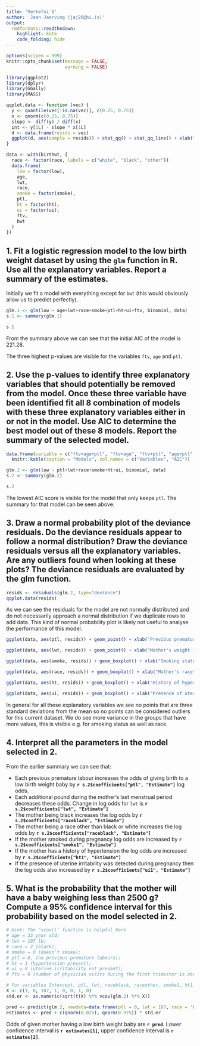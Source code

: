 ```yaml
---
title: 'Verkefni 6'
author: 'Jaan Jaerving (jaj20@hi.is)'
output:
  rmdformats::readthedown:
    highlight: kate
    code_folding: hide
---
```


```r
options(scipen = 999)
knitr::opts_chunk$set(message = FALSE,
                      warning = FALSE)

library(ggplot2)
library(dplyr)
library(GGally)
library(MASS)

qqplot.data <- function (vec) {
  y <- quantile(vec[!is.na(vec)], c(0.25, 0.75))
  x <- qnorm(c(0.25, 0.75))
  slope <- diff(y) / diff(x)
  int <- y[1L] - slope * x[1L]
  d <- data.frame(resids = vec)
  ggplot(d, aes(sample = resids)) + stat_qq() + stat_qq_line() + xlab("Standard normal quantiles") + ylab("Deviance residuals")
}

data <- with(birthwt, {
  race <- factor(race, labels = c("white", "black", "other"))
  data.frame(
    low = factor(low),
    age,
    lwt,
    race,
    smoke = factor(smoke),
    ptl,
    ht = factor(ht),
    ui = factor(ui),
    ftv,
    bwt
  )
})
```

## 1. Fit a logistic regression model to the low birth weight dataset by using the `glm` function in R. Use all the explanatory variables. Report a summary of the estimates.

Initially we fit a model with everything except for `bwt` (this would obviously allow us to predict perfectly).

```r
glm.1 <- glm(low ~ age+lwt+race+smoke+ptl+ht+ui+ftv, binomial, data)
s.1 <- summary(glm.1)

s.1
```

From the summary above we can see that the initial AIC of the model is 221.28.

The three highest p-values are visible for the variables `ftv`, `age` and `ptl`.

## 2. Use the p-values to identify three explanatory variables that should potentially be removed from the model. Once these three variable have been identified fit all 8 combination of models with these three explanatory variables either in or not in the model. Use AIC to determine the best model out of these 8 models. Report the summary of the selected model.

```r
data.frame(variable = c("ftv+age+ptl", "ftv+age", "ftv+ptl", "age+ptl", "ftv", "ptl", "age", ""), aic = c(221.28, 221.83, 219.93, 219.43, 220.16, 217.99, 219.95, 218.22)) %>%
  knitr::kable(caption = "Models", col.names = c("Variables", "AIC"))

glm.2 <- glm(low ~ ptl+lwt+race+smoke+ht+ui, binomial, data)
s.2 <- summary(glm.2)

s.2
```

The lowest AIC score is visible for the model that only keeps `ptl`. The summary for that model can be seen above.

## 3. Draw a normal probability plot of the deviance residuals. Do the deviance residuals appear to follow a normal distribution? Draw the deviance residuals versus all the explanatory variables. Are any outliers found when looking at these plots? The deviance residuals are evaluated by the glm function.

```r
resids <- residuals(glm.2, type="deviance")
qqplot.data(resids)
```
As we can see the residuals for the model are not normally distributed and do not necessarily approach a normal distribution if we duplicate rows to add data. This kind of normal probability plot is likely not useful to analyse the performance of this model.

```r
ggplot(data, aes(ptl, resids)) + geom_point() + xlab("Previous premature labours") + ylab("Deviance residuals")
```

```r
ggplot(data, aes(lwt, resids)) + geom_point() + xlab("Mother's weight in pounds") + ylab("Deviance residuals")
```

```r
ggplot(data, aes(smoke, resids)) + geom_boxplot() + xlab("Smoking status during pregnancy") + ylab("Deviance residuals")
```

```r
ggplot(data, aes(race, resids)) + geom_boxplot() + xlab("Mother's race") + ylab("Deviance residuals")
```

```r
ggplot(data, aes(ht, resids)) + geom_boxplot() + xlab("History of hypertension") + ylab("Deviance residuals")
```

```r
ggplot(data, aes(ui, resids)) + geom_boxplot() + xlab("Presence of uterine irritability") + ylab("Deviance residuals")
```

In general for all these explanatory variables we see no points that are three standard deviations from the mean so no points can be considered outliers for this current dataset. We do see more variance in the groups that have more values, this is visible e.g. for smoking status as well as race.

## 4. Interpret all the parameters in the model selected in 2.

From the earlier summary we can see that:

* Each previous premature labour increases the odds of giving birth to a low birth weight baby by **`r s.2$coefficients["ptl", "Estimate"]`** log odds.
* Each additional pound during the mother's last menstrual period decreases these odds. Change in log odds for `lwt` is **`r s.2$coefficients["lwt", "Estimate"]`**
* The mother being black increases the log odds by **`r s.2$coefficients["raceblack", "Estimate"]`**
* The mother being a race other than black or white increases the log odds by **`r s.2$coefficients["raceblack", "Estimate"]`**
* If the mother smoked during pregnancy log odds are increased by **`r s.2$coefficients["smoke1", "Estimate"]`**
* If the mother has a history of hypertension the log odds are increased by **`r s.2$coefficients["ht1", "Estimate"]`**
* If the presence of uterine irritability was detected during pregnancy then the log odds also increased by **`r s.2$coefficients["ui1", "Estimate"]`**

## 5. What is the probability that the mother will have a baby weighing less than 2500 g? Compute a 95% confidence interval for this probability based on the model selected in 2.

```r
# Hint: The ’vcov()’ function is helpful here
# age = 33 year old;
# lwt = 107 lb;
# race = 2 (black);
# smoke = 0 (doesn’t smoke);
# ptl = 0, (no previous premature labours);
# ht = 1 (hypertension present);
# ui = 0 (uterine irritability not present);
# ftv = 0 (number of physician visits during the first trimester is zero).

# For variables Intercept, ptl, lwt, raceblack, raceother, smoke1, ht1, ui1
X <- c(1, 0, 107, 1, 0, 0, 1, 0)
std.er <- as.numeric(sqrt(t(X) %*% vcov(glm.2) %*% X))

pred <- predict(glm.2, newdata=data.frame(ptl = 0, lwt = 107, race = 'black', smoke = factor(0), ht = factor(0), ui = factor(0)), type='response')
estimates <- pred + c(qnorm(0.025), qnorm(0.975)) * std.er
```

Odds of given mother having a low birth weight baby are **`r pred`**. Lower confidence interval is **`r estimates[1]`**, upper confidence interval is **`r estimates[2]`**.